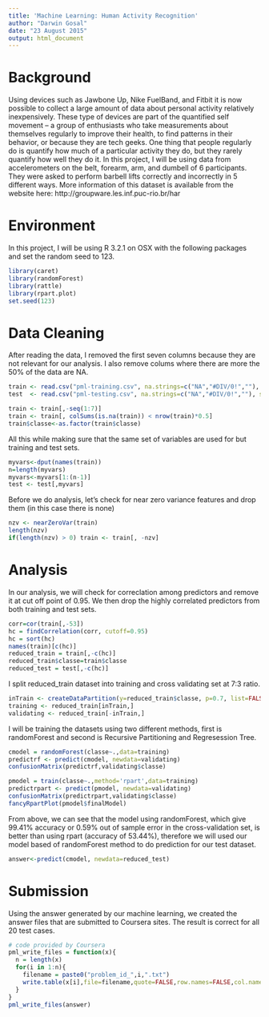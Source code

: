 ```yaml
---
title: 'Machine Learning: Human Activity Recognition'
author: "Darwin Gosal"
date: "23 August 2015"
output: html_document
---
```


Background
==========

Using devices such as Jawbone Up, Nike FuelBand, and Fitbit it is now possible to collect a large amount of data about personal activity relatively inexpensively. These type of devices are part of the quantified self movement – a group of enthusiasts who take measurements about themselves regularly to improve their health, to find patterns in their behavior, or because they are tech geeks. One thing that people regularly do is quantify how much of a particular activity they do, but they rarely quantify how well they do it. In this project, I will be using data from accelerometers on the belt, forearm, arm, and dumbell of 6 participants. They were asked to perform barbell lifts correctly and incorrectly in 5 different ways. More information of this dataset is available from the website here: http://groupware.les.inf.puc-rio.br/har

Environment
===========

In this project, I will be using R 3.2.1 on OSX with the following packages and set the random seed to 123.

```r
library(caret)
library(randomForest)
library(rattle)
library(rpart.plot)
set.seed(123)
```

Data Cleaning
=============

After reading the data, I removed the first seven columns because they are not relevant for our analysis.
I also remove colums where there are more the 50% of the data are NA.

```r
train <- read.csv("pml-training.csv", na.strings=c("NA","#DIV/0!",""), stringsAsFactors=FALSE)
test  <- read.csv("pml-testing.csv", na.strings=c("NA","#DIV/0!",""), stringsAsFactors=FALSE)

train <- train[,-seq(1:7)]
train <- train[, colSums(is.na(train)) < nrow(train)*0.5]
train$classe<-as.factor(train$classe)
```

All this while making sure that the same set of variables are used for but training and test sets.
```r
myvars<-dput(names(train))
n=length(myvars)
myvars<-myvars[1:(n-1)]
test <- test[,myvars]
```

Before we do analysis, let's check for near zero variance features and drop them (in this case there is none)
```r
nzv <- nearZeroVar(train)
length(nzv)
if(length(nzv) > 0) train <- train[, -nzv]
```

Analysis
========

In our analysis, we will check for correclation among predictors and remove it at cut off point of 0.95. We then drop the highly correlated predictors from both training and test sets.
```r
corr=cor(train[,-53])
hc = findCorrelation(corr, cutoff=0.95) 
hc = sort(hc)
names(train)[c(hc)] 
reduced_train = train[,-c(hc)] 
reduced_train$classe=train$classe 
reduced_test = test[,-c(hc)] 
```

I split reduced_train dataset into training and cross validating set at 7:3 ratio.
```r
inTrain <- createDataPartition(y=reduced_train$classe, p=0.7, list=FALSE )
training <- reduced_train[inTrain,]
validating <- reduced_train[-inTrain,]
```

I will be training the datasets using two different methods, first is randomForest and second is Recursive Partitioning and Regresession Tree.
```r
cmodel = randomForest(classe~.,data=training)
predictrf <- predict(cmodel, newdata=validating)
confusionMatrix(predictrf,validating$classe)

pmodel = train(classe~.,method='rpart',data=training)
predictrpart <- predict(pmodel, newdata=validating)
confusionMatrix(predictrpart,validating$classe)
fancyRpartPlot(pmodel$finalModel)
```

From above, we can see that the model using randomForest, which give 99.41% accuracy or 0.59% out of sample error in the cross-validation set, is better than using rpart (accuracy of 53.44%), therefore we will used our model based of randomForest method to do prediction for our test dataset.

```r
answer<-predict(cmodel, newdata=reduced_test)
```

Submission
==========

Using the answer generated by our machine learning, we created the answer files that are submitted to Coursera sites. The result is correct for all 20 test cases.
```r
# code provided by Coursera
pml_write_files = function(x){
  n = length(x)
  for(i in 1:n){
    filename = paste0("problem_id_",i,".txt")
    write.table(x[i],file=filename,quote=FALSE,row.names=FALSE,col.names=FALSE)
  }
}
pml_write_files(answer)
```


